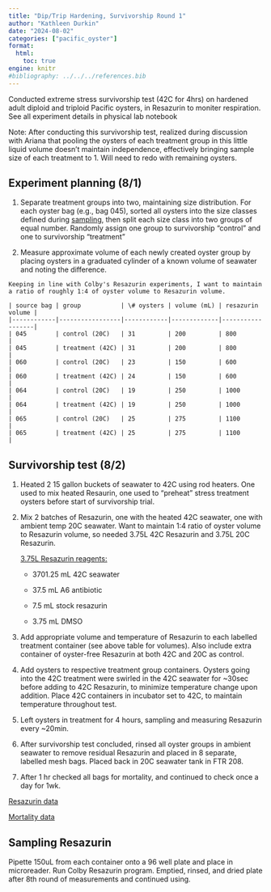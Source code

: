 ```yaml
---
title: "Dip/Trip Hardening, Survivorship Round 1"
author: "Kathleen Durkin"
date: "2024-08-02"
categories: ["pacific_oyster"]
format:
  html:
    toc: true
engine: knitr
#bibliography: ../../../references.bib
---
```


Conducted extreme stress survivorship test (42C for 4hrs) on hardened adult diploid and triploid Pacific oysters, in Resazurin to moniter respiration. See all experiment details in physical lab notebook

Note: After conducting this survivorship test, realized during discussion with Ariana that pooling the oysters of each treatment group in this little liquid volume doesn't maintain independence, effectively bringing sample size of each treatment to 1. Will need to redo with remaining oysters.

## Experiment planning (8/1)

1.  Separate treatment groups into two, maintaining size distribution. For each oyster bag (e.g., bag 045), sorted all oysters into the size classes defined during [sampling](./2024_07_29_diptrip_sampling.qmd), then split each size class into two groups of equal number. Randomly assign one group to survivorship "control" and one to survivorship "treatment"

2.   Measure approximate volume of each newly created oyster group by placing oysters in a graduated cylinder of a known volume of seawater and noting the difference.

    Keeping in line with Colby's Resazurin experiments, I want to maintain a ratio of roughly 1:4 of oyster volume to Resazurin volume.

    | source bag | group           | \# oysters | volume (mL) | resazurin volume |
    |------------|-----------------|------------|-------------|------------------|
    | 045        | control (20C)   | 31         | 200         | 800              |
    | 045        | treatment (42C) | 31         | 200         | 800              |
    | 060        | control (20C)   | 23         | 150         | 600              |
    | 060        | treatment (42C) | 24         | 150         | 600              |
    | 064        | control (20C)   | 19         | 250         | 1000             |
    | 064        | treatment (42C) | 19         | 250         | 1000             |
    | 065        | control (20C)   | 25         | 275         | 1100             |
    | 065        | treatment (42C) | 25         | 275         | 1100             |

## Survivorship test (8/2)

1.  Heated 2 15 gallon buckets of seawater to 42C using rod heaters. One used to mix heated Resaurin, one used to "preheat" stress treatment oysters before start of survivorship trial.

2.  Mix 2 batches of Resazurin, one with the heated 42C seawater, one with ambient temp 20C seawater. Want to maintain 1:4 ratio of oyster volume to Resazurin volume, so needed 3.75L 42C Resazurin and 3.75L 20C Resazurin.

    [3.75L Resazurin reagents:]{.underline}

    -   3701.25 mL 42C seawater

    -   37.5 mL A6 antibiotic

    -   7.5 mL stock resazurin

    -   3.75 mL DMSO

3.  Add appropriate volume and temperature of Resazurin to each labelled treatment container (see above table for volumes). Also include extra container of oyster-free Resazurin at both 42C and 20C as control.

4.  Add oysters to respective treatment group containers. Oysters going into the 42C treatment were swirled in the 42C seawater for \~30sec before adding to 42C Resazurin, to minimize temperature change upon addition. Place 42C containers in incubator set to 42C, to maintain temperature throughout test.

5.  Left oysters in treatment for 4 hours, sampling and measuring Resazurin every \~20min.

6.  After survivorship test concluded, rinsed all oyster groups in ambient seawater to remove residual Resazurin and placed in 8 separate, labelled mesh bags. Placed back in 20C seawater tank in FTR 208.

7.  After 1 hr checked all bags for mortality, and continued to check once a day for 1wk.

[Resazurin data](https://docs.google.com/spreadsheets/d/1RJ78y5iGYIPtnm9noCcP6m2AjOoFEiCR2MkG3hwspco/edit?gid=0#gid=0)

[Mortality data](https://docs.google.com/spreadsheets/d/1fu7ywbEO53oRh5pGiFUgTpugNA0cD2InWDVh1ciD-5E/edit?gid=0#gid=0)

## Sampling Resazurin

Pipette 150uL from each container onto a 96 well plate and place in microreader. Run Colby Resazurin program. Emptied, rinsed, and dried plate after 8th round of measurements and continued using.

